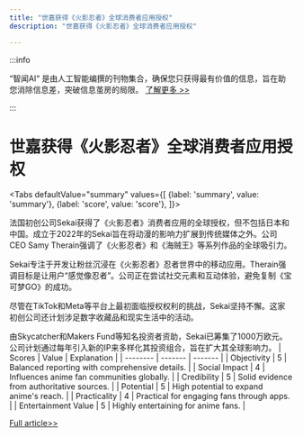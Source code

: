 ```yaml
---
title: "世嘉获得《火影忍者》全球消费者应用授权"
description: "世嘉获得《火影忍者》全球消费者应用授权"

---
```



:::info

“智闻AI“ 是由人工智能编撰的刊物集合，确保您只获得最有价值的信息，旨在助您消除信息差，突破信息茧房的局限。  [了解更多 >>](/)

:::

# 世嘉获得《火影忍者》全球消费者应用授权


<Tabs
	defaultValue="summary"
	values={[
	{label: 'summary', value: 'summary'},
	{label: 'score', value: 'score'},
]}>
<TabItem value="summary">


法国初创公司Sekai获得了《火影忍者》消费者应用的全球授权，但不包括日本和中国。成立于2022年的Sekai旨在将动漫的影响力扩展到传统媒体之外。公司CEO Samy Therain强调了《火影忍者》和《海贼王》等系列作品的全球吸引力。

Sekai专注于开发让粉丝沉浸在《火影忍者》忍者世界中的移动应用。Therain强调目标是让用户“感觉像忍者”。公司正在尝试社交元素和互动体验，避免复制《宝可梦GO》的成功。

尽管在TikTok和Meta等平台上最初面临授权权利的挑战，Sekai坚持不懈。这家初创公司还计划涉足数字收藏品和现实生活中的活动。

由Skycatcher和Makers Fund等知名投资者资助，Sekai已筹集了1000万欧元。公司计划通过每年引入新的IP来多样化其投资组合，旨在扩大其全球影响力。
</TabItem>
<TabItem value="score">
	| Scores     | Value   | Explanation |
	| -------- | ------- | ------- |
	| Objectivity  | 5    | Balanced reporting with comprehensive details.    |
	| Social Impact | 4     | Influences anime fan communities globally.    |
	| Credibility    | 5    | Solid evidence from authoritative sources.    |
	| Potential    | 5    | High potential to expand anime's reach.    |
	| Practicality    | 4    | Practical for engaging fans through apps.    |
	| Entertainment Value    | 5    | Highly entertaining for anime fans.    |
</TabItem>
</Tabs>

[Full article>>](https://techcrunch.com/2024/07/11/sekai-secures-narutos-license-to-develop-consumer-apps-for-anime-fans/)
